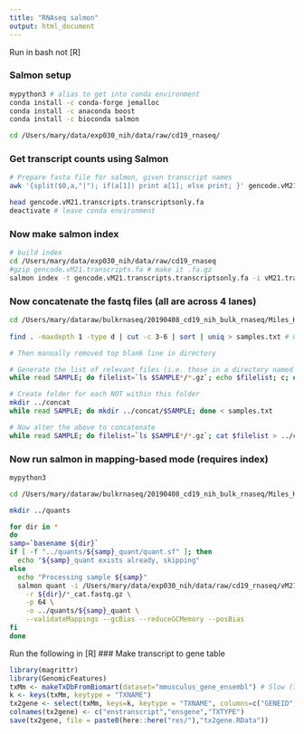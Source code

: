 ```yaml
---
title: "RNAseq salmon"
output: html_document
---
```


Run in bash not [R]

### Salmon setup
```bash

mypython3 # alias to get into conda environment
conda install -c conda-forge jemalloc
conda install -c anaconda boost
conda install -c bioconda salmon

cd /Users/mary/data/exp030_nih/data/raw/cd19_rnaseq/
```

### Get transcript counts using Salmon
```bash
# Prepare fasta file for salmon, given transcript names
awk '{split($0,a,"|"); if(a[1]) print a[1]; else print; }' gencode.vM21.transcripts.fa > gencode.vM21.transcripts.transcriptsonly.fa

head gencode.vM21.transcripts.transcriptsonly.fa 
deactivate # leave conda environment

```

### Now make salmon index
```bash
# build index
cd /Users/mary/data/exp030_nih/data/raw/cd19_rnaseq
#gzip gencode.vM21.transcripts.fa # make it .fa.gz
salmon index -t gencode.vM21.transcripts.transcriptsonly.fa -i vM21.transcripts.index
```


### Now concatenate the fastq files (all are across 4 lanes)
```bash
cd /Users/mary/dataraw/bulkrnaseq/20190408_cd19_nih_bulk_rnaseq/Miles_Herkenham_04042019-126734611/FASTQ_Generation_2019-04-05_04_19_58Z-172344788/
  
find . -maxdepth 1 -type d | cut -c 3-6 | sort | uniq > samples.txt # Get unique samples names (each has 4 folders)

# Then manually removed top blank line in directory

# Generate the list of relevant files (i.e. those in a directory named for the sample)
while read SAMPLE; do filelist=`ls $SAMPLE*/*.gz`; echo $filelist; c; done < samples.txt # Check works

# Create folder for each NOT within this folder
mkdir ../concat
while read SAMPLE; do mkdir ../concat/$SAMPLE; done < samples.txt

# Now alter the above to concatenate
while read SAMPLE; do filelist=`ls $SAMPLE*/*.gz`; cat $filelist > ../concat/$SAMPLE/${SAMPLE}_cat.fastq.gz; done < samples.txt

```

### Now run salmon in mapping-based mode (requires index)
```bash
mypython3

cd /Users/mary/dataraw/bulkrnaseq/20190408_cd19_nih_bulk_rnaseq/Miles_Herkenham_04042019-126734611/concat/

mkdir ../quants

for dir in *
do
samp=`basename ${dir}`
if [ -f "../quants/${samp}_quant/quant.sf" ]; then
  echo "${samp}_quant exists already, skipping"
else
  echo "Processing sample ${samp}"
  salmon quant -i /Users/mary/data/exp030_nih/data/raw/cd19_rnaseq/vM21.transcripts.index/ -l A \
    -r ${dir}/*_cat.fastq.gz \
    -p 64 \
    -o ../quants/${samp}_quant \
    --validateMappings --gcBias --reduceGCMemory --posBias
fi
done

```

Run the following in [R]
### Make transcript to gene table
```r
library(magrittr)
library(GenomicFeatures)
txMm <- makeTxDbFromBiomart(dataset="mmusculus_gene_ensembl") # Slow (7 mins)
k <- keys(txMm, keytype = "TXNAME")
tx2gene <- select(txMm, keys=k, keytype = "TXNAME", columns=c("GENEID","TXNAME","TXTYPE"))
colnames(tx2gene) <- c("enstranscript","ensgene","TXTYPE")
save(tx2gene, file = paste0(here::here("res/"),"tx2gene.RData"))
```
